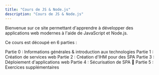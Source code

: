 ```yaml
---
title: "Cours de JS & Node.js"
description: "Cours de JS & Node.js"
---
```


Bienvenue sur ce site permettant d'apprendre à développer des applications web modernes à l'aide de JavaScript et Node.js.

Ce cours est découpé en 6 parties :

<InternalPageMenu sticky>
  <InternalPageMenuItem to="part0"> Partie 0 : Informations générales & introduction aux technologies </InternalPageMenuItem>
  <InternalPageMenuItem to="part1"> Partie 1 : Création de services web </InternalPageMenuItem>
  <InternalPageMenuItem to="part2"> Partie 2 : Création d'IHM pour des SPA </InternalPageMenuItem>
  <InternalPageMenuItem to="part3"> Partie 3 : Déploiement d'applications web </InternalPageMenuItem>
  <InternalPageMenuItem to="part4"> Partie 4 : Sécurisation de SPA </InternalPageMenuItem>
  <InternalPageMenuItem to="part5"> 🍬 Partie 5 : Exercices supplémentaires </InternalPageMenuItem>
</InternalPageMenu>
    
